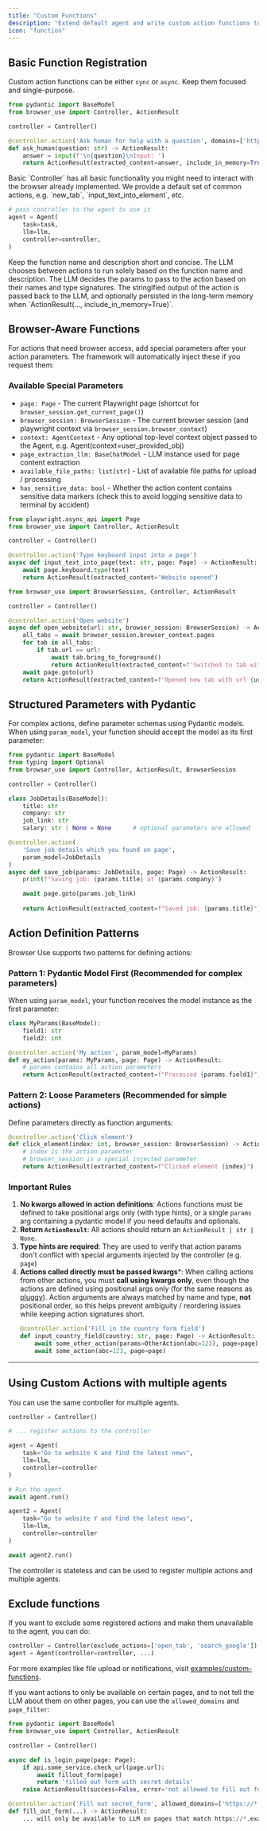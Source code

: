 ```yaml
---
title: "Custom Functions"
description: "Extend default agent and write custom action functions to do certain tasks"
icon: "function"
---
```


## Basic Function Registration

Custom action functions can be either `sync` or `async`. Keep them focused and single-purpose.

```python
from pydantic import BaseModel
from browser_use import Controller, ActionResult

controller = Controller()

@controller.action('Ask human for help with a question', domains=['https://difficult.example.com'])   # pass allowed_domains= or page_filter= to limit actions to certain pages
def ask_human(question: str) -> ActionResult:
    answer = input(f'\n{question}\nInput: ')
    return ActionResult(extracted_content=answer, include_in_memory=True)
```

<Note>
  Basic `Controller` has all basic functionality you might need to interact with
  the browser already implemented. We provide a default set of common actions, e.g. `new_tab`, `input_text_into_element`, etc.
</Note>

```python
# pass controller to the agent to use it
agent = Agent(
    task=task,
    llm=llm,
    controller=controller,
)
```

<Note>
  Keep the function name and description short and concise. The LLM chooses between actions
  to run solely based on the function name and description. The LLM decides the params to pass
  to the action based on their names and type signatures. The stringified output of
  the action is passed back to the LLM, and optionally persisted in the long-term memory when `ActionResult(..., include_in_memory=True)`.
</Note>

## Browser-Aware Functions

For actions that need browser access, add special parameters after your action parameters. The framework will automatically inject these if you request them:

### Available Special Parameters

- `page: Page` - The current Playwright page (shortcut for `browser_session.get_current_page()`)
- `browser_session: BrowserSession` - The current browser session (and playwright context via `browser_session.browser_context`)
- `context: AgentContext` - Any optional top-level context object passed to the Agent, e.g. Agent(context=user_provided_obj)
- `page_extraction_llm: BaseChatModel` - LLM instance used for page content extraction
- `available_file_paths: list[str]` - List of available file paths for upload / processing
- `has_sensitive_data: bool` - Whether the action content contains sensitive data markers (check this to avoid logging sensitive data to terminal by accident)

```python
from playwright.async_api import Page
from browser_use import Controller, ActionResult

controller = Controller()

@controller.action('Type keyboard input into a page')
async def input_text_into_page(text: str, page: Page) -> ActionResult:
    await page.keyboard.type(text)
    return ActionResult(extracted_content='Website opened')
```
```python
from browser_use import BrowserSession, Controller, ActionResult

controller = Controller()

@controller.action('Open website')
async def open_website(url: str, browser_session: BrowserSession) -> ActionResult:
    all_tabs = await browser_session.browser_context.pages
    for tab in all_tabs:
        if tab.url == url:
            await tab.bring_to_foreground()
            return ActionResult(extracted_content=f'Switched to tab with url {url}')
    await page.goto(url)
    return ActionResult(extracted_content=f'Opened new tab with url {url}')
```

## Structured Parameters with Pydantic

For complex actions, define parameter schemas using Pydantic models. When using `param_model`, your function should accept the model as its first parameter:

```python
from pydantic import BaseModel
from typing import Optional
from browser_use import Controller, ActionResult, BrowserSession

controller = Controller()

class JobDetails(BaseModel):
    title: str
    company: str
    job_link: str
    salary: str | None = None      # optional parameters are allowed

@controller.action(
    'Save job details which you found on page',
    param_model=JobDetails
)
async def save_job(params: JobDetails, page: Page) -> ActionResult:
    print(f"Saving job: {params.title} at {params.company}")

    await page.goto(params.job_link)
    
    return ActionResult(extracted_content=f"Saved job: {params.title}")
```

## Action Definition Patterns

Browser Use supports two patterns for defining actions:

### Pattern 1: Pydantic Model First (Recommended for complex parameters)
When using `param_model`, your function receives the model instance as the first parameter:

```python
class MyParams(BaseModel):
    field1: str
    field2: int

@controller.action('My action', param_model=MyParams)
def my_action(params: MyParams, page: Page) -> ActionResult:
    # params contains all action parameters
    return ActionResult(extracted_content=f"Processed {params.field1}")
```

### Pattern 2: Loose Parameters (Recommended for simple actions)
Define parameters directly as function arguments:

```python
@controller.action('Click element')
def click_element(index: int, browser_session: BrowserSession) -> ActionResult:
    # index is the action parameter
    # browser_session is a special injected parameter
    return ActionResult(extracted_content=f"Clicked element {index}")
```

### Important Rules

1. **No kwargs allowed in action definitions**: Actions functions must be defined to take positional args only (with type hints), or a single `params` arg containing a pydantic model if you need defaults and optionals.
2. **Return `ActionResult`**: All actions should return an `ActionResult | str | None`.
3. **Type hints are required**: They are used to verify that action params don't conflict with special arguments injected by the controller (e.g. `page`)
4. **Actions called directly must be passed kwargs***: When calling actions from other actions, you must **call using kwargs only**, even though the actions are defined using positional args only (for the same reasons as [pluggy](https://pluggy.readthedocs.io/en/stable/index.html#calling-hooks)).
    Action arguments are always matched by name and type, **not** positional order, so this helps prevent ambiguity / reordering issues while keeping action signatures short.
    ```python
    @controller.action('Fill in the country form field')
    def input_country_field(country: str, page: Page) -> ActionResult:
        await some_other_action(params=OtherAction(abc=123), page=page)
        await some_action(abc=123, page=page)
    ```

---


## Using Custom Actions with multiple agents

You can use the same controller for multiple agents.

```python
controller = Controller()

# ... register actions to the controller

agent = Agent(
    task="Go to website X and find the latest news",
    llm=llm,
    controller=controller
)

# Run the agent
await agent.run()

agent2 = Agent(
    task="Go to website Y and find the latest news",
    llm=llm,
    controller=controller
)

await agent2.run()
```

<Note>
  The controller is stateless and can be used to register multiple actions and
  multiple agents.
</Note>



## Exclude functions

If you want to exclude some registered actions and make them unavailable to the agent, you can do:
```python
controller = Controller(exclude_actions=['open_tab', 'search_google'])
agent = Agent(controller=controller, ...)
```

For more examples like file upload or notifications, visit [examples/custom-functions](https://github.com/browser-use/browser-use/tree/main/examples/custom-functions).


If you want actions to only be available on certain pages, and to not tell the LLM about them on other pages,
 you can use the `allowed_domains` and `page_filter`:

```python
from pydantic import BaseModel
from browser_use import Controller, ActionResult

controller = Controller()

async def is_login_page(page: Page):
    if api.some_service.check_url(page.url):
        await fillout_form(page)
        return 'filled out form with secret details'
    raise ActionResult(success=False, error='not allowed to fill out forms according to external service')

@controller.action('Fill out secret_form', allowed_domains=['https://*.example.com'], page_filter=is_login_page)
def fill_out_form(...) -> ActionResult:
    ... will only be available to LLM on pages that match https://*.example.com *AND* where is_login_page(page) returns True

```
